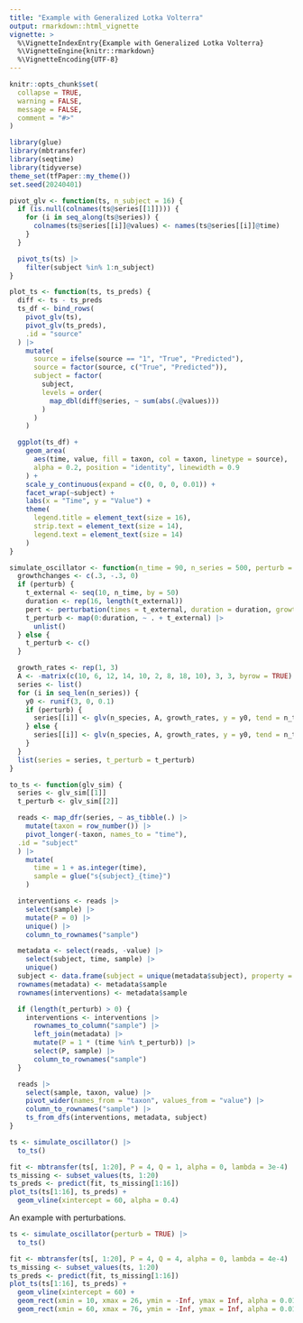 ```yaml
---
title: "Example with Generalized Lotka Volterra"
output: rmarkdown::html_vignette
vignette: >
  %\VignetteIndexEntry{Example with Generalized Lotka Volterra}
  %\VignetteEngine{knitr::rmarkdown}
  %\VignetteEncoding{UTF-8}
---
```


```r
knitr::opts_chunk$set(
  collapse = TRUE,
  warning = FALSE,
  message = FALSE,
  comment = "#>"
)
```

```r
library(glue)
library(mbtransfer)
library(seqtime)
library(tidyverse)
theme_set(tfPaper::my_theme())
set.seed(20240401)

pivot_glv <- function(ts, n_subject = 16) {
  if (is.null(colnames(ts@series[[1]]))) {
    for (i in seq_along(ts@series)) {
      colnames(ts@series[[i]]@values) <- names(ts@series[[i]]@time)
    }
  }

  pivot_ts(ts) |>
    filter(subject %in% 1:n_subject)
}

plot_ts <- function(ts, ts_preds) {
  diff <- ts - ts_preds
  ts_df <- bind_rows(
    pivot_glv(ts),
    pivot_glv(ts_preds),
    .id = "source"
  ) |>
    mutate(
      source = ifelse(source == "1", "True", "Predicted"),
      source = factor(source, c("True", "Predicted")),
      subject = factor(
        subject,
        levels = order(
          map_dbl(diff@series, ~ sum(abs(.@values)))
        )
      )
    )

  ggplot(ts_df) +
    geom_area(
      aes(time, value, fill = taxon, col = taxon, linetype = source),
      alpha = 0.2, position = "identity", linewidth = 0.9
    ) +
    scale_y_continuous(expand = c(0, 0, 0, 0.01)) +
    facet_wrap(~subject) +
    labs(x = "Time", y = "Value") +
    theme(
      legend.title = element_text(size = 16),
      strip.text = element_text(size = 14),
      legend.text = element_text(size = 14)
    )
}

simulate_oscillator <- function(n_time = 90, n_series = 500, perturb = FALSE) {
  growthchanges <- c(.3, -.3, 0)
  if (perturb) {
    t_external <- seq(10, n_time, by = 50)
    duration <- rep(16, length(t_external))
    pert <- perturbation(times = t_external, duration = duration, growthchanges = growthchanges)
    t_perturb <- map(0:duration, ~ . + t_external) |>
      unlist()
  } else {
    t_perturb <- c()
  }

  growth_rates <- rep(1, 3)
  A <- -matrix(c(10, 6, 12, 14, 10, 2, 8, 18, 10), 3, 3, byrow = TRUE)
  series <- list()
  for (i in seq_len(n_series)) {
    y0 <- runif(3, 0, 0.1)
    if (perturb) {
      series[[i]] <- glv(n_species, A, growth_rates, y = y0, tend = n_time, tstep = 3, perturb = pert)
    } else {
      series[[i]] <- glv(n_species, A, growth_rates, y = y0, tend = n_time, tstep = 3)
    }
  }
  list(series = series, t_perturb = t_perturb)
}

to_ts <- function(glv_sim) {
  series <- glv_sim[[1]]
  t_perturb <- glv_sim[[2]]

  reads <- map_dfr(series, ~ as_tibble(.) |>
    mutate(taxon = row_number()) |>
    pivot_longer(-taxon, names_to = "time"),
  .id = "subject"
  ) |>
    mutate(
      time = 1 + as.integer(time),
      sample = glue("s{subject}_{time}")
    )

  interventions <- reads |>
    select(sample) |>
    mutate(P = 0) |>
    unique() |>
    column_to_rownames("sample")

  metadata <- select(reads, -value) |>
    select(subject, time, sample) |>
    unique()
  subject <- data.frame(subject = unique(metadata$subject), property = 0)
  rownames(metadata) <- metadata$sample
  rownames(interventions) <- metadata$sample

  if (length(t_perturb) > 0) {
    interventions <- interventions |>
      rownames_to_column("sample") |>
      left_join(metadata) |>
      mutate(P = 1 * (time %in% t_perturb)) |>
      select(P, sample) |>
      column_to_rownames("sample")
  }

  reads |>
    select(sample, taxon, value) |>
    pivot_wider(names_from = "taxon", values_from = "value") |>
    column_to_rownames("sample") |>
    ts_from_dfs(interventions, metadata, subject)
}
```


```r
ts <- simulate_oscillator() |>
  to_ts()

fit <- mbtransfer(ts[, 1:20], P = 4, Q = 1, alpha = 0, lambda = 3e-4)
ts_missing <- subset_values(ts, 1:20)
ts_preds <- predict(fit, ts_missing[1:16])
plot_ts(ts[1:16], ts_preds) +
  geom_vline(xintercept = 60, alpha = 0.4)
```

An example with perturbations.

```r
ts <- simulate_oscillator(perturb = TRUE) |>
  to_ts()

fit <- mbtransfer(ts[, 1:20], P = 4, Q = 4, alpha = 0, lambda = 4e-4)
ts_missing <- subset_values(ts, 1:20)
ts_preds <- predict(fit, ts_missing[1:16])
plot_ts(ts[1:16], ts_preds) +
  geom_vline(xintercept = 60) +
  geom_rect(xmin = 10, xmax = 26, ymin = -Inf, ymax = Inf, alpha = 0.01, fill = "#f6f6f6") +
  geom_rect(xmin = 60, xmax = 76, ymin = -Inf, ymax = Inf, alpha = 0.01, fill = "#f6f6f6")
```
